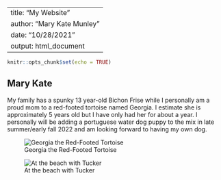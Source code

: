 
---
title: "My Website"
author: "Mary Kate Munley"
date: "10/28/2021"
output: html_document
---

```r
knitr::opts_chunk$set(echo = TRUE)
```

## Mary Kate

My family has a spunky 13 year-old Bichon Frise while I personally am a proud mom to a red-footed tortoise named Georgia. I estimate she is approximately 5 years old but I have only had her for about a year. I personally will be adding a portuguese water dog puppy to the mix in late summer/early fall 2022 and am looking forward to having my own dog.


![Georgia the Red-Footed Tortoise](Georgia.jpg)

![At the beach with Tucker](BeachTucker.jpg)
